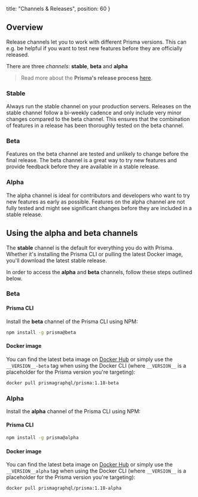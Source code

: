   title: "Channels & Releases",
  position: 60
}

## Overview

Release channels let you to work with different Prisma versions. This can e.g. be helpful if you want to test new features before they are officially released.

There are three _channels_: **stable**, **beta** and **alpha**

> Read more about the **Prisma's release process** [here](https://www.prisma.io/blog/improving-prismas-release-process-yaey8deiwaex/).

### Stable

Always run the stable channel on your production servers. Releases on the stable channel follow a bi-weekly cadence and only include very minor changes compared to the beta channel. This ensures that the combination of features in a release has been thoroughly tested on the beta channel.

### Beta

Features on the beta channel are tested and unlikely to change before the final release. The beta channel is a great way to try new features and provide feedback before they are available in a stable release.

### Alpha

The alpha channel is ideal for contributors and developers who want to try new features as early as possible. Features on the alpha channel are not fully tested and might see significant changes before they are included in a stable release.

## Using the alpha and beta channels

The **stable** channel is the default for everything you do with Prisma. Whether it's installing the Prisma CLI or pulling the latest Docker image, you'll download the latest stable release.

In order to access the **alpha** and **beta** channels, follow these steps outlined below.

### Beta

#### Prisma CLI

Install the **beta** channel of the Prisma CLI using NPM:

```sh
npm install -g prisma@beta
```

#### Docker image

You can find the latest beta image on [Docker Hub](https://hub.docker.com/r/prismagraphql/prisma/tags/) or simply use the `__VERSION__-beta` tag when using the Docker CLI (where `__VERSION__` is a placeholder for the Prisma version you're targeting):

```bash
docker pull prismagraphql/prisma:1.18-beta
```

### Alpha

Install the **alpha** channel of the Prisma CLI using NPM:

#### Prisma CLI

```sh
npm install -g prisma@alpha
```

#### Docker image

You can find the latest beta image on [Docker Hub](https://hub.docker.com/r/prismagraphql/prisma/tags/) or simply use the `__VERSION__alpha` tag when using the Docker CLI (where `__VERSION__` is a placeholder for the Prisma version you're targeting):

```bash
docker pull prismagraphql/prisma:1.18-alpha
```